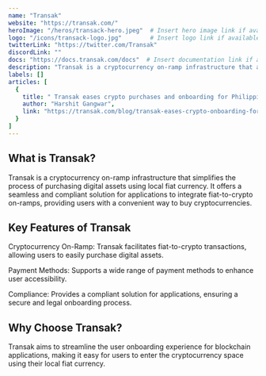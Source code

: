 ---
name: "Transak"
website: "https://transak.com/"
heroImage: "/heros/transack-hero.jpeg"  # Insert hero image link if available
logo: "/icons/transack-logo.jpg"        # Insert logo link if available
twitterLink: "https://twitter.com/Transak"
discordLink: ""
docs: "https://docs.transak.com/docs"  # Insert documentation link if available
description: "Transak is a cryptocurrency on-ramp infrastructure that allows users to purchase digital assets using their local fiat currency. "
labels: []
articles: [
  {
    title: " Transak eases crypto purchases and onboarding for Philippines with Gcash and Maya",
    author: "Harshit Gangwar",
    link: "https://transak.com/blog/transak-eases-crypto-onboarding-for-philippines-users-with-gcash-and-maya"
  }
]
---

## What is Transak?

Transak is a cryptocurrency on-ramp infrastructure that simplifies the process of purchasing digital assets using local fiat currency. It offers a seamless and compliant solution for applications to integrate fiat-to-crypto on-ramps, providing users with a convenient way to buy cryptocurrencies.

## Key Features of Transak

 Cryptocurrency On-Ramp: Transak facilitates fiat-to-crypto transactions, allowing users to easily purchase digital assets.

 Payment Methods: Supports a wide range of payment methods to enhance user accessibility.

 Compliance: Provides a compliant solution for applications, ensuring a secure and legal onboarding process.

## Why Choose Transak?

Transak aims to streamline the user onboarding experience for blockchain applications, making it easy for users to enter the cryptocurrency space using their local fiat currency.

